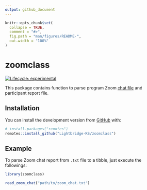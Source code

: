 ```yaml
---
output: github_document
---
```


<!-- README.md is generated from README.Rmd. Please edit that file -->

```r
knitr::opts_chunk$set(
  collapse = TRUE,
  comment = "#>",
  fig.path = "man/figures/README-",
  out.width = "100%"
)
```

# zoomclass

<!-- badges: start -->
[![Lifecycle: experimental](https://img.shields.io/badge/lifecycle-experimental-orange.svg)](https://lifecycle.r-lib.org/articles/stages.html#experimental)
<!-- badges: end -->

This package contains function to parse program Zoom [chat file](https://support.zoom.us/hc/en-us/articles/115004792763-Saving-in-meeting-chat) and participant report file.

## Installation

You can install the development version from [GitHub](https://github.com/) with:


``` r
# install.packages("remotes")
remotes::install_github("Lightbridge-KS/zoomclass")
```

## Example

To parse Zoom chat report from `.txt` file to a tibble, just execute the followings:

```r
library(zoomclass)

read_zoom_chat("path/to/zoom_chat.txt")
```

